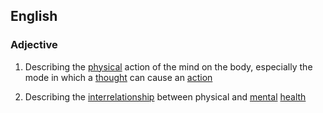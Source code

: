 ==English==

===Adjective===
{{en-adj|-|pos=[[mind]]-[[body]]}}

#{{philosophy}} Describing the [[physical]] action of the mind on the body, especially the mode in which a [[thought]] can cause an [[action]]
#{{medicine}} Describing the [[interrelationship]] between physical and [[mental]] [[health]]